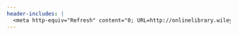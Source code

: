 ```yaml
---
header-includes: |
  <meta http-equiv="Refresh" content="0; URL=http://onlinelibrary.wiley.com/doi/10.1111/ssqu.12198/abstract">
---
```

